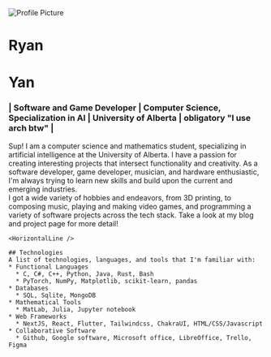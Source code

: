 

<div className="mx-auto flex flex-col justify-between items-center px-6 mb-10 md:max-w-7xl">
  
  <div className="mx-auto flex flex-col gap-x-7 mt-10 mb-10 justify-between items-center">
    <div className="flex flex-row gap-6 mb-5">
      <Image
        src={ProfilePfp}
        alt="Profile Picture"
        width={200}
        height={200}
      />
      <div>
        <h1 className="text-left wrap text-7xl font-semibold mt-5">
          Ryan
        </h1>
        <h1 className="text-left wrap text-7xl font-semibold">Yan</h1>
      </div>
    </div>
    <div className="flex flex-col max-w-md">
      <h3 className="text-center wrap text-md font-medium">
        | Software and Game Developer | Computer Science, Specialization in AI | 
        University of Alberta | obligatory &quot;I use arch btw&quot; |
      </h3>
    </div>
  </div>

  <div>
    Sup! I am a computer science and mathematics student, specializing in artificial intelligence at the University of Alberta. I have a passion for creating interesting projects that intersect functionality and creativity. As a software developer, game developer, musician, and hardware enthusiastic, I'm always trying to learn new skills and build upon the current and emerging industries. 
    <br/>
    I got a wide variety of hobbies and endeavors, from 3D printing, to composing music, playing and making video games, and programming a variety of software projects across the tech stack. Take a look at my blog and project page for more detail!

    <HorizontalLine />

    ## Technologies
    A list of technologies, languages, and tools that I'm familiar with:
    * Functional Languages
      * C, C#, C++, Python, Java, Rust, Bash
      * PyTorch, NumPy, Matplotlib, scikit-learn, pandas
    * Databases
      * SQL, Sqlite, MongoDB
    * Mathematical Tools
      * MatLab, Julia, Jupyter notebook
    * Web Frameworks
      * NextJS, React, Flutter, Tailwindcss, ChakraUI, HTML/CSS/Javascript
    * Collaborative Software
      * Github, Google software, Microsoft office, LibreOffice, Trello, Figma

  </div>
</div>
